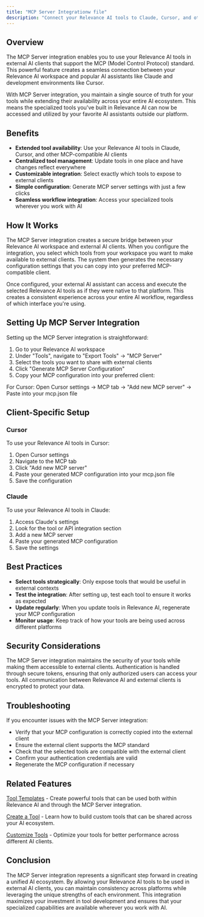 ```yaml
---
title: "MCP Server Integrationw file"
description: "Connect your Relevance AI tools to Claude, Cursor, and other AI clients that support MCP servers. This integration creates a bridge between your Relevance AI workspace and external AI assistants, allowing you to leverage your custom tools across multiple platforms."
---
```


## Overview

The MCP Server integration enables you to use your Relevance AI tools in external AI clients that support the MCP (Model Control Protocol) standard. This powerful feature creates a seamless connection between your Relevance AI workspace and popular AI assistants like Claude and development environments like Cursor.

With MCP Server integration, you maintain a single source of truth for your tools while extending their availability across your entire AI ecosystem. This means the specialized tools you've built in Relevance AI can now be accessed and utilized by your favorite AI assistants outside our platform.

## Benefits

- **Extended tool availability**: Use your Relevance AI tools in Claude, Cursor, and other MCP-compatible AI clients
- **Centralized tool management**: Update tools in one place and have changes reflect everywhere
- **Customizable integration**: Select exactly which tools to expose to external clients
- **Simple configuration**: Generate MCP server settings with just a few clicks
- **Seamless workflow integration**: Access your specialized tools wherever you work with AI

## How It Works

The MCP Server integration creates a secure bridge between your Relevance AI workspace and external AI clients. When you configure the integration, you select which tools from your workspace you want to make available to external clients. The system then generates the necessary configuration settings that you can copy into your preferred MCP-compatible client.

Once configured, your external AI assistant can access and execute the selected Relevance AI tools as if they were native to that platform. This creates a consistent experience across your entire AI workflow, regardless of which interface you're using.

## Setting Up MCP Server Integration

Setting up the MCP Server integration is straightforward:

1. Go to your Relevance AI workspace
2. Under "Tools", navigate to "Export Tools" → "MCP Server"
3. Select the tools you want to share with external clients
4. Click "Generate MCP Server Configuration"
5. Copy your MCP configuration into your preferred client:

<Tip>
  For Cursor: Open Cursor settings → MCP tab → "Add new MCP server" → Paste into your mcp.json file
</Tip>

## Client-Specific Setup

### Cursor

To use your Relevance AI tools in Cursor:

1. Open Cursor settings
2. Navigate to the MCP tab
3. Click "Add new MCP server"
4. Paste your generated MCP configuration into your mcp.json file
5. Save the configuration

### Claude

To use your Relevance AI tools in Claude:

1. Access Claude's settings
2. Look for the tool or API integration section
3. Add a new MCP server
4. Paste your generated MCP configuration
5. Save the settings

## Best Practices

- **Select tools strategically**: Only expose tools that would be useful in external contexts
- **Test the integration**: After setting up, test each tool to ensure it works as expected
- **Update regularly**: When you update tools in Relevance AI, regenerate your MCP configuration
- **Monitor usage**: Keep track of how your tools are being used across different platforms

## Security Considerations

The MCP Server integration maintains the security of your tools while making them accessible to external clients. Authentication is handled through secure tokens, ensuring that only authorized users can access your tools. All communication between Relevance AI and external clients is encrypted to protect your data.

## Troubleshooting

If you encounter issues with the MCP Server integration:

- Verify that your MCP configuration is correctly copied into the external client
- Ensure the external client supports the MCP standard
- Check that the selected tools are compatible with the external client
- Confirm your authentication credentials are valid
- Regenerate the MCP configuration if necessary

## Related Features

[Tool Templates](https://relevanceai.com/docs/tool/templates) - Create powerful tools that can be used both within Relevance AI and through the MCP Server integration.

[Create a Tool](https://relevanceai.com/docs/tool/create-a-tool) - Learn how to build custom tools that can be shared across your AI ecosystem.

[Customize Tools](https://relevanceai.com/docs/tool/customize-tool/tool-style-guide) - Optimize your tools for better performance across different AI clients.

## Conclusion

The MCP Server integration represents a significant step forward in creating a unified AI ecosystem. By allowing your Relevance AI tools to be used in external AI clients, you can maintain consistency across platforms while leveraging the unique strengths of each environment. This integration maximizes your investment in tool development and ensures that your specialized capabilities are available wherever you work with AI.